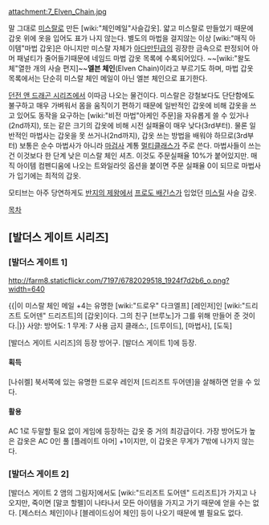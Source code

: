attachment:7_Elven_Chain.jpg

말 그대로 [[미스랄]]로 만든 [wiki:"체인메일"사슬갑옷]. 얇고 미스랄로 만들었기 때문에 갑옷 위에 옷을 입어도 표가 나지 않는다. 별도의 마법을 걸지않는 이상 [wiki:"매직 아이템"마법 갑옷]은 아니지만 미스랄 자체가 [[아다만틴]]급의 굉장한 금속으로 판정되어 아머 패널티가 줄어들기때문에 네임드 마법 갑옷 목록에 수록되어있다. ~~[wiki:"왈도체"열한 개의 사슬 편지]~~'''엘븐 체인'''(Elven Chain)이라고 부르기도 하며, 마법 갑옷 목록에서는 단순히 미스랄 체인 메일이 아닌 엘븐 체인으로 표기한다.

[[던전 앤 드래곤 시리즈]]에서 이따금 나오는 물건이다. 미스랄은 강철보다도 단단함에도 불구하고 매우 가벼워서 몸을 움직이기 편하기 때문에 일반적인 갑옷에 비해 갑옷을 쓰고 있어도 동작을 요구하는 [wiki:"비전 마법"아케인 주문]을 자유롭게 쓸 수 있거나(2nd까지), 또는 같은 크기의 갑옷에 비해 시전 실패율이 매우 낮다(3rd부터). 물론 일반적인 마법사는 갑옷을 못 쓰거나(2nd까지), 갑옷 쓰는 방법을 배워야 하므로(3rd부터) 보통은 순수 마법사가 아니라 [[마검사]] 계통 [[멀티클래스]]가 주로 쓴다. 마법사들이 쓰는건 이것보다 한 단계 낮은 미스랄 체인 셔츠. 이것도 주문실패율 10%가 붙어있지만. 매직 아이템 컴펜디움에 나오는 트와일라잇 옵션을 붙이면 주문 실패율 0이 되므로 마법사가 입기에는 최적의 갑옷. 

모티브는 아주 당연하게도 [[반지의 제왕]]에서 [[프로도 배긴스]]가 입었던 [[미스릴]] 사슬 갑옷.

[[목차]]
== [발더스 게이트 시리즈] ==
=== [발더스 게이트 1] ===
http://farm8.staticflickr.com/7197/6782029518_1924f7d2b6_o.png?width=640

{{|이 미스랄 체인 메일 +4는 유명한 [wiki:"드로우" 다크엘프] [레인저]인 [wiki:"드리즈트 도어덴" 드리즈트]의 [갑옷]이다. 그의 친구 [브루노]가 그를 위해 만들어 준 것이다.|}}
사양:
방어도: 1
무게: 7
사용 금지 클래스:, [드루이드], [마법사], [도둑]

[발더스 게이트 시리즈]의 등장 방어구. [발더스 게이트 1]에 등장.
==== 획득 ====
[나쉬켈] 북서쪽에 있는 유명한 드로우 레인저 [드리즈트 두어덴]을 살해하면 얻을 수 있다.

==== 활용 ====
AC 1로 두말할 필요 없이 게임에 등장하는 갑옷 중 거의 최강급이다. 가장 방어도가 높은 갑옷은 AC 0인 풀 [플레이트 아머] +1이지만, 이 갑옷은 무게가 7밖에 나가지 않는다.

=== [발더스 게이트 2] ===
[발더스 게이트 2 앰의 그림자]에서도 [wiki:"드리즈트 도어덴" 드리즈트]가 가지고 나오지만, 죽이면 [말코 할펠]이 나타나서 모든 아이템을 가지고 가기 때문에 얻을 수는 없다. [제스터스 체인]이나 [블레이드싱어 체인] 등이 나오기 때문에 별 필요도 없다.
